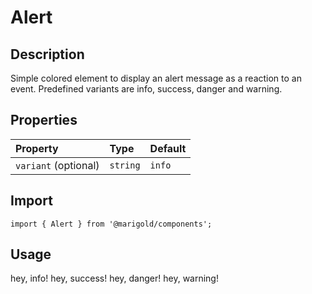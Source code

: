 
<Meta title="Components/Content/Alert" />

# Alert

## Description

Simple colored element to display an alert message as a reaction to an event.
Predefined variants are info, success, danger and warning.

## Properties

| Property             | Type     | Default |
| :------------------- | :------- | :------ |
| `variant` (optional) | `string` | `info`  |

## Import

```tsx
import { Alert } from '@marigold/components';
```

## Usage

<Preview>
  <Story name="Info">
    <Alert>
      <Text>hey, info!</Text>
    </Alert>
  </Story>
  <Story name="Success">
    <Alert variant="success">
      <Text>hey, success!</Text>
    </Alert>
  </Story>
  <Story name="Danger">
    <Alert variant="danger">
      <Text>hey, danger!</Text>
    </Alert>
  </Story>
  <Story name="Warning">
    <Alert variant="warning">
      <Text>hey, warning!</Text>
    </Alert>
  </Story>
</Preview>
